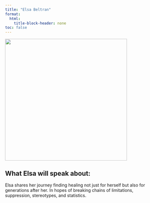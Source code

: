 ```yaml
---
title: "Elsa Beltran"
format: 
  html:
    title-block-header: none
toc: false
---
```



<style>
  /* Style the header text (optional) */
  header h1, header p {
    /* Set the text color to white or any color that contrasts with the background */
    color: white;
  }
</style>

![](./images/elsaBeltran.jpg){fig-align="left" width="400"}

<div style="text-align: left;">
  <a href="https://www.instagram.com/belt_ranelsita/" target="_blank" rel="noopener noreferrer"> <i class="fa-brands fa-instagram"></i> </a>
  <a href="mailto:growingtogether3333@gmail.com" target="_blank" rel="noopener noreferrer"> <i class="fa-solid fa-envelope"></i> </a> 
</div>

## What Elsa will speak about:

Elsa shares her journey finding healing not just for herself but also for generations after her. In hopes of breaking chains of limitations, suppression, stereotypes, and statistics.

